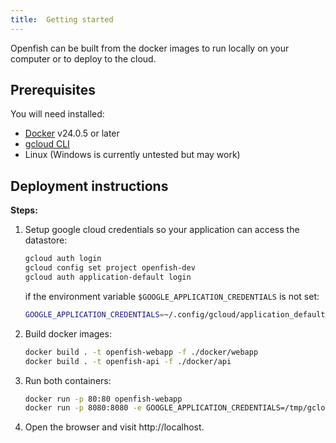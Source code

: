 ```yaml
---
title:  Getting started
---
```



Openfish can be built from the docker images to run locally on your computer or to deploy to the cloud.

## Prerequisites
You will need installed:
- [Docker](https://www.docker.com) v24.0.5 or later
- [gcloud CLI](https://cloud.google.com/sdk/docs/install)
- Linux (Windows is currently untested but may work)

## Deployment instructions
**Steps:**
<Steps>
1. Setup google cloud credentials so your application can access the datastore:
   ```bash
   gcloud auth login
   gcloud config set project openfish-dev
   gcloud auth application-default login
   ```
   if the environment variable `$GOOGLE_APPLICATION_CREDENTIALS` is not set:
   ```bash
   GOOGLE_APPLICATION_CREDENTIALS=~/.config/gcloud/application_default_credentials.json
   ```

2. Build docker images:
   ```bash
   docker build . -t openfish-webapp -f ./docker/webapp
   docker build . -t openfish-api -f ./docker/api
   ```

3. Run both containers:
   ```bash      
   docker run -p 80:80 openfish-webapp
   docker run -p 8080:8080 -e GOOGLE_APPLICATION_CREDENTIALS=/tmp/gcloud.json -v $GOOGLE_APPLICATION_CREDENTIALS:/tmp/gcloud.json:z openfish-api
   ```
4. Open the browser and visit http://localhost.
</Steps>